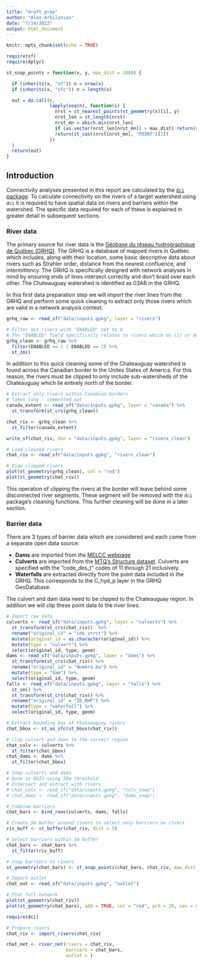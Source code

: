 ```yaml
---
title: "draft_prep"
author: "Alex Arkilanian"
date: "7/14/2022"
output: html_document
---
```


```r
knitr::opts_chunk$set(echo = TRUE)
```
```r
require(sf)
require(dplyr)

st_snap_points = function(x, y, max_dist = 1000) {

  if (inherits(x, "sf")) n = nrow(x)
  if (inherits(x, "sfc")) n = length(x)

  out = do.call(c,
                lapply(seq(n), function(i) {
                  nrst = st_nearest_points(st_geometry(x)[i], y)
                  nrst_len = st_length(nrst)
                  nrst_mn = which.min(nrst_len)
                  if (as.vector(nrst_len[nrst_mn]) > max_dist) return(st_geometry(x)[i])
                  return(st_cast(nrst[nrst_mn], "POINT")[2])
                })
  )
  return(out)
}
```

## Introduction

Connectivity analyses presented in this report are calculated by the [`dci` package](https://github.com/aarkilanian/dci). To calculate connectivity on the rivers of a target watershed using `dci` it is required to have spatial data on rivers and barriers within the watershed. The specific data required for each of these is explained in greater detail in subsequent sections.

### River data

The primary source for river data is the [Géobase du réseau hydrographique de Québec (GRHQ)](https://www.donneesquebec.ca/recherche/dataset/grhq). The GRHQ is a database of mapped rivers in Québec which includes, along with their location, some basic descriptive data about rivers such as Strahler order, distance from the nearest confluence, and intermittency. The GRHQ is specifically designed with network analyses in mind by ensuring ends of lines intersect correctly and don't braid over each other. The Chateauguay watershed is identified as 03AB in the GRHQ.

In this first data preparation step we will import the river lines from the GRHQ and perform some quick cleaning to extract only those rivers which are valid in a network analysis context.
```r
grhq_raw <- read_sf("data/inputs.gpkg", layer = "rivers")

# Filter out rivers with "ENABLED" set to 0
# The "ENABLED" field specifically relates to rivers which do (1) or do not (0) participate in the river network.
grhq_clean <- grhq_raw %>%
  filter(ENABLED == 1 | ENABLED == 2) %>%
  st_zm()
```

In addition to this quick cleaning some of the Chateauguay watershed is found across the Canadian border in the Unites States of America. For this reason, the rivers must be clipped to only include sub-watersheds of the Chateauguay which lie entirely north of the border.
```r
# Extract only rivers within Canadian borders
# Takes long - commented out
canada_extent <- read_sf("data/inputs.gpkg", layer = "canada") %>%
  st_transform(st_crs(grhq_clean))

chat_riv <- grhq_clean %>%
  st_filter(canada_extent)

write_sf(chat_riv, dsn = "data/inputs.gpkg", layer = "rivers_clean")

# Load cleaned rivers
chat_riv <- read_sf("data/inputs.gpkg", "rivers_clean")

# View clipped rivers
plot(st_geometry(grhq_clean), col = "red")
plot(st_geometry(chat_riv))
```

This operation of clipping the rivers at the border will leave behind some disconnected river segments. These segment will be removed with the `dci` package's cleaning functions. This further cleaning will be done in a later section.

### Barrier data

There are 3 types of barrier data which are considered and each come from a separate open data source:

* **Dams** are imported from the [MELCC webpage](https://www.cehq.gouv.qc.ca/barrages/default.asp#version-telechargeable)
* **Culverts** are imported from the [MTQ's Structure dataset](https://www.donneesquebec.ca/recherche/dataset/structure). Culverts are specified with the "code_des_t" codes of 11 through 21 inclusively.
* **Waterfalls** are extracted directly from the point data included in the GRHQ. This corresponds to the C_hyd_p layer in the GRHQ GeoDatabase.

The culvert and dam data need to be clipped to the Chateauguay region. In addition we will clip these point data to the river lines.
```r
# Import raw data
culverts <- read_sf("data/inputs.gpkg", layer = "culverts") %>%
  st_transform(st_crs(chat_riv))  %>%
  rename("original_id" = "ide_strct") %>%
  mutate(original_id = as.character(original_id)) %>%
  mutate(type = "culvert") %>%
  select(original_id, type, geom)
dams <- read_sf("data/inputs.gpkg", layer = "dams") %>%
  st_transform(st_crs(chat_riv)) %>%
  rename("original_id" = "Numéro.ba") %>%
  mutate(type = "dam") %>%
  select(original_id, type, geom)
falls <- read_sf("data/inputs.gpkg", layer = "falls") %>%
  st_zm() %>%
  st_transform(st_crs(chat_riv)) %>%
  rename("original_id" = "ID_RHP") %>%
  mutate(type = "waterfall") %>%
  select(original_id, type, geom)

# Extract bounding box of Chateauguay rivers
chat_bbox <- st_as_sfc(st_bbox(chat_riv))

# Clip culvert and dams to the correct region
chat_culv <- culverts %>%
  st_filter(chat_bbox)
chat_dams <- dams %>%
  st_filter(chat_bbox)

# Snap culverts and dams
# Done in QGIS using 50m threshold
# Intersect and extract with rivers
# chat_culv <- read_sf("data/inputs.gpkg", "culv_snap")
# chat_dams <- read_sf("data/inputs.gpkg", "dams_snap")

# Combine barriers
chat_bars <- bind_rows(culverts, dams, falls)

# Create 5m buffer around rivers to select only barriers on rivers
riv_buff <- st_buffer(chat_riv, dist = 5)

# Select barriers within 5m buffer
chat_bars <- chat_bars %>%
  st_filter(riv_buff)

# Snap barriers to rivers
st_geometry(chat_bars) <- st_snap_points(chat_bars, chat_riv, max_dist = 5)

# Import outlet
chat_out <- read_sf("data/inputs.gpkg", "outlet")

# Plot full network
plot(st_geometry(chat_riv))
plot(st_geometry(chat_bars), add = TRUE, col = "red", pch = 20, cex = 0.8)
```

```r
require(dci)

# Prepare rivers
chat_riv <- import_rivers(chat_riv)

chat_net <- river_net(rivers = chat_riv, 
                      barriers = chat_bars,
                      outlet = )
```

